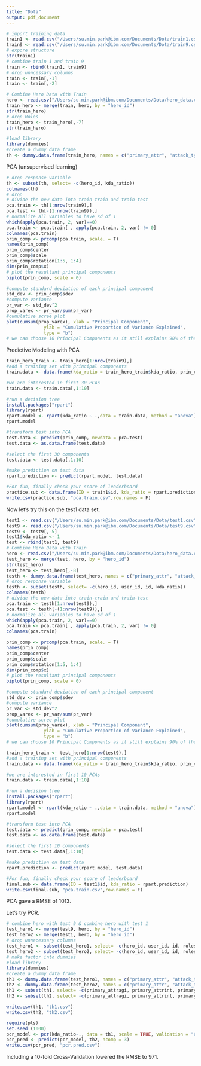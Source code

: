 ```yaml
---
title: "Dota"
output: pdf_document
---
```

<Data Preprocessing/Feature Engineering>

```r
# import training data
train1 <- read.csv("/Users/su.min.park@ibm.com/Documents/Dota/train1.csv")
train9 <- read.csv("/Users/su.min.park@ibm.com/Documents/Dota/train9.csv")
# expore structure
str(train1)
# combine train 1 and train 9 
train <- rbind(train1, train9)
# drop unncessary columns
train <- train[,-1]
train <- train[,-2]
```

```r
# Combine Hero Data with Train
hero <- read.csv("/Users/su.min.park@ibm.com/Documents/Dota/hero_data.csv")
train_hero <- merge(train, hero, by = "hero_id")
str(train_hero)
# drop Roles
train_hero <- train_hero[,-7]
str(train_hero)
```

```r
#load library
library(dummies)
#create a dummy data frame
th <- dummy.data.frame(train_hero, names = c("primary_attr", "attack_type"))
```

PCA (unsupervised learning)

```r
# drop response variable
th <- subset(th, select= -c(hero_id, kda_ratio))
colnames(th)
# drop 
# divide the new data into train-train and train-test
pca.train <- th[1:nrow(train9),]
pca.test <- th[-(1:nrow(train9)),]
# normalize all variables to have sd of 1 
which(apply(pca.train, 2, var)==0)
pca.train <- pca.train[ , apply(pca.train, 2, var) != 0]
colnames(pca.train)
prin_comp <- prcomp(pca.train, scale. = T)
names(prin_comp)
prin_comp$center
prin_comp$scale
prin_comp$rotation[1:5, 1:4]
dim(prin_comp$x)
# plot the resultant principal components
biplot(prin_comp, scale = 0)

#compute standard deviation of each principal component
std_dev <- prin_comp$sdev
#compute variance
pr_var <- std_dev^2
prop_varex <- pr_var/sum(pr_var)
#cumulative scree plot
plot(cumsum(prop_varex), xlab = "Principal Component",
              ylab = "Cumulative Proportion of Variance Explained",
              type = "b")
# we can choose 10 Principal Components as it still explains 90% of the data set.
```

Predictive Modeling with PCA 

```r
train_hero_train <- train_hero[1:nrow(train9),]
#add a training set with principal components
train.data <- data.frame(kda_ratio = train_hero_train$kda_ratio, prin_comp$x)

#we are interested in first 30 PCAs
train.data <- train.data[,1:10]

#run a decision tree
install.packages("rpart")
library(rpart)
rpart.model <- rpart(kda_ratio ~ .,data = train.data, method = "anova")
rpart.model

#transform test into PCA
test.data <- predict(prin_comp, newdata = pca.test)
test.data <- as.data.frame(test.data)

#select the first 30 components
test.data <- test.data[,1:10]

#make prediction on test data
rpart.prediction <- predict(rpart.model, test.data)

#For fun, finally check your score of leaderboard
practice.sub <- data.frame(ID = train1$id, kda_ratio = rpart.prediction)
write.csv(practice.sub, "pca.train.csv",row.names = F)
```

Now let's try this on the test1 data set. 

```r
test1 <- read.csv("/Users/su.min.park@ibm.com/Documents/Dota/test1.csv")
test9 <- read.csv("/Users/su.min.park@ibm.com/Documents/Dota/test9.csv")
test9 <- test9[,-5]
test1$kda_ratio <- 1
test <- rbind(test1, test9)
# Combine Hero Data with Train
hero <- read.csv("/Users/su.min.park@ibm.com/Documents/Dota/hero_data.csv")
test_hero <- merge(test, hero, by = "hero_id")
str(test_hero)
test_hero <- test_hero[,-8]
testh <- dummy.data.frame(test_hero, names = c("primary_attr", "attack_type"))
# drop response variable
testh <- subset(testh, select= -c(hero_id, user_id, id, kda_ratio))
colnames(testh)
# divide the new data into train-train and train-test
pca.train <- testh[1:nrow(test9),]
pca.test <- testh[-(1:nrow(test9)),]
# normalize all variables to have sd of 1 
which(apply(pca.train, 2, var)==0)
pca.train <- pca.train[ , apply(pca.train, 2, var) != 0]
colnames(pca.train)

prin_comp <- prcomp(pca.train, scale. = T)
names(prin_comp)
prin_comp$center
prin_comp$scale
prin_comp$rotation[1:5, 1:4]
dim(prin_comp$x)
# plot the resultant principal components
biplot(prin_comp, scale = 0)

#compute standard deviation of each principal component
std_dev <- prin_comp$sdev
#compute variance
pr_var <- std_dev^2
prop_varex <- pr_var/sum(pr_var)
#cumulative scree plot
plot(cumsum(prop_varex), xlab = "Principal Component",
              ylab = "Cumulative Proportion of Variance Explained",
              type = "b")
# we can choose 10 Principal Components as it still explains 90% of the data set.
```

```r
train_hero_train <- test_hero[1:nrow(test9),]
#add a training set with principal components
train.data <- data.frame(kda_ratio = train_hero_train$kda_ratio, prin_comp$x)

#we are interested in first 10 PCAs
train.data <- train.data[,1:10]

#run a decision tree
install.packages("rpart")
library(rpart)
rpart.model <- rpart(kda_ratio ~ .,data = train.data, method = "anova")
rpart.model

#transform test into PCA
test.data <- predict(prin_comp, newdata = pca.test)
test.data <- as.data.frame(test.data)

#select the first 10 components
test.data <- test.data[,1:10]

#make prediction on test data
rpart.prediction <- predict(rpart.model, test.data)

#For fun, finally check your score of leaderboard
final.sub <- data.frame(ID = test1$id, kda_ratio = rpart.prediction)
write.csv(final.sub, "pca.train.csv",row.names = F)
```

PCA gave a RMSE of 1013. 

Let's try PCR. 
```r
# combine hero with test 9 & combine hero with test 1 
test_hero1 <- merge(test9, hero, by = "hero_id")
test_hero2 <- merge(test1, hero, by = "hero_id")
# drop unnecessary columns
test_hero1 <- subset(test_hero1, select= -c(hero_id, user_id, id, roles))
test_hero2 <- subset(test_hero2, select= -c(hero_id, user_id, id, roles))
# make factor into dummies
#load library
library(dummies)
#create a dummy data frame
th1 <- dummy.data.frame(test_hero1, names = c("primary_attr", "attack_type"))
th2 <- dummy.data.frame(test_hero2, names = c("primary_attr", "attack_type"))
th1 <- subset(th1, select= -c(primary_attragi, primary_attrint, primary_attrstr, attack_typeMelee, attack_typeRanged, num_games, base_health, base_mana, base_mana_regen))
th2 <- subset(th2, select= -c(primary_attragi, primary_attrint, primary_attrstr, attack_typeMelee, attack_typeRanged, num_games, base_health, base_mana, base_mana_regen))

write.csv(th1, "th1.csv")
write.csv(th2, "th2.csv")

require(pls)
set.seed (1000)
pcr_model <- pcr(kda_ratio~., data = th1, scale = TRUE, validation = "CV")
pcr_pred <- predict(pcr_model, th2, ncomp = 3)
write.csv(pcr_pred, "pcr.pred.csv")
```

Including a 10-fold Cross-Validation lowered the RMSE to 971.
